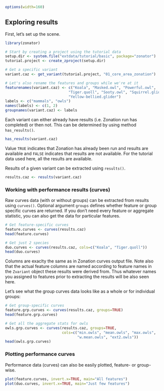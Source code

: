 <!--
%\VignetteEngine{knitr::knitr}
%\VignetteIndexEntry{Create zonator project based on existing data}
-->

```r
options(width=160)
```

## Exploring results

First, let's set up the scene.

```r
library(zonator)

# Start by creating a project using the tutorial data
setup.dir <- system.file("extdata/tutorial/basic", package="zonator") 
tutorial.project <- create_zproject(setup.dir)

# Get a specific variant
variant.caz <- get_variant(tutorial.project, "01_core_area_zonation")

# Let's also rename the features and groups while we're at it
featurenames(variant.caz) <- c("Koala", "Masked.owl", "Powerful.owl", 
                             "Tiger.quoll", "Sooty.owl", "Squirrel.glider",
                             "Yellow-bellied.glider")
labels <- c("mammals", "owls")
names(labels) <- c(1, 2)
groupnames(variant.caz) <- labels
```

Each variant can either already have results (i.e. Zonation run has completed) 
or then not. This can be determined by using method `has_results()`.

```r
has_results(variant.caz)
```

Value `TRUE` indicates that Zonation has already been run and results are 
available and `FALSE` indicates that results are not available. For the tutorial
data used here, all the results are available.

Results of a given variant can be extracted using `results()`.

```r
results.caz <- results(variant.caz)
```

### Working with performance results (curves)

Raw curves data (with or without groups) can be extracted from results using 
`curves()`. Optional argument `groups` defines whether feature or group specific
curves are returned. If you don't need every feature or aggregate statistic,
you can also get the data for particular features.


```r
# Get feature-specific curves
feature.curves <- curves(results.caz)
head(feature.curves)

# Get just 2 species
duo.curves <- curves(results.caz, cols=c("Koala", "Tiger.quoll"))
head(duo.curves)
```

Columns are exaclty the same as in Zonation curves output file. Note also that 
the actual feature columns are named according to feature names in the 
`Zvariant` object these results were derived from. Thus whatever names you 
assigned to features prior to extracting the results will be also seen here.

Let's see  what the group curves data looks like as a whole or for individual 
groups:

```r
# Get group-specific curves
feature.grp.curves <- curves(results.caz, groups=TRUE)
head(feature.grp.curves)

# Get all the aggregate stats for owls
owls.grp.curves <- curves(results.caz, groups=TRUE, 
                          cols=c("min.owls", "mean.owls", "max.owls",
                                 "w.mean.owls", "ext2.owls"))
head(owls.grp.curves)
```



### Plotting performance curves

Performance data (curves) can also be easily plotted, feature- or group-wise.

```r
plot(feature.curves, invert.x=TRUE, main="All features")
plot(duo.curves, invert.x=TRUE, main="Just few features")
```